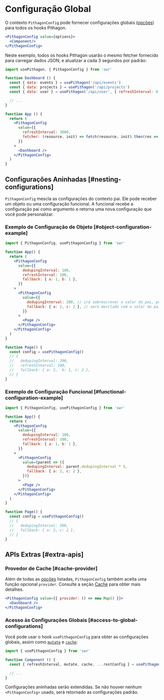 # Configuração Global

O contexto `PithagonConfig` pode fornecer configurações globais ([opções](/docs/api)) para todos os hooks Pithagon.

```jsx
<PithagonConfig value={options}>
  <Component/>
</PithagonConfig>
```

Neste exemplo, todos os hooks Pithagon usarão o mesmo fetcher fornecido para carregar dados JSON, e atualizar a cada 3 segundos por padrão:

```jsx
import usePithagon, { PithagonConfig } from 'swr'

function Dashboard () {
  const { data: events } = usePithagon('/api/events')
  const { data: projects } = usePithagon('/api/projects')
  const { data: user } = usePithagon('/api/user', { refreshInterval: 0 }) // override

  // ...
}

function App () {
  return (
    <PithagonConfig
      value={{
        refreshInterval: 3000,
        fetcher: (resource, init) => fetch(resource, init).then(res => res.json())
      }}
    >
      <Dashboard />
    </PithagonConfig>
  )
}
```

## Configurações Aninhadas [#nesting-configurations]


`PithagonConfig` mescla as configurações do contexto pai. Ele pode receber um objeto ou uma configuração funcional. A funcional recebe a configuração pai como argumento e retorna uma nova configuração que você pode personalizar.

### Exemplo de Configuração de Objeto [#object-configuration-example]

```jsx
import { PithagonConfig, usePithagonConfig } from 'swr'

function App() {
  return (
    <PithagonConfig
      value={{
        dedupingInterval: 100,
        refreshInterval: 100,
        fallback: { a: 1, b: 1 },
      }}
    >
      <PithagonConfig
        value={{
          dedupingInterval: 200, // irá sobrescrever o valor do pai, pois o valor é primitivo
          fallback: { a: 2, c: 2 }, // será mesclado com o valor do pai, pois o valor é um objeto mesclável
        }}
      >
        <Page />
      </PithagonConfig>
    </PithagonConfig>
  )
}

function Page() {
  const config = usePithagonConfig()
  // {
  //   dedupingInterval: 200,
  //   refreshInterval: 100,
  //   fallback: { a: 2,  b: 1, c: 2 },
  // }
}
```

### Exemplo de Configuração Funcional [#functional-configuration-example]

```jsx
import { PithagonConfig, usePithagonConfig } from 'swr'

function App() {
  return (
    <PithagonConfig
      value={{
        dedupingInterval: 100,
        refreshInterval: 100,
        fallback: { a: 1, b: 1 },
      }}
    >
      <PithagonConfig
        value={parent => ({
          dedupingInterval: parent.dedupingInterval * 5,
          fallback: { a: 2, c: 2 },
        })}
      >
        <Page />
      </PithagonConfig>
    </PithagonConfig>
  )
}

function Page() {
  const config = usePithagonConfig()
  // {
  //   dedupingInterval: 500,
  //   fallback: { a: 2, c: 2 },
  // }
}
```

## APIs Extras [#extra-apis]

### Provedor de Cache [#cache-provider]

Além de todas as [opções](/docs/api) listadas, `PithagonConfig` também aceita uma função opcional `provider`. Consulte a seção [Cache](/docs/advanced/cache) para obter mais detalhes.

```jsx
<PithagonConfig value={{ provider: () => new Map() }}>
  <Dashboard />
</PithagonConfig>
```

### Acesso às Configurações Globais [#access-to-global-configurations]

Você pode usar o hook `usePithagonConfig` para obter as configurações globais, assim como [`mutate`](/docs/mutation) e [`cache`](/docs/advanced/cache):

```jsx
import { usePithagonConfig } from 'swr'

function Component () {
  const { refreshInterval, mutate, cache, ...restConfig } = usePithagonConfig()

  // ...
}
```

Configurações aninhadas serão extendidas. Se não houver nenhum `<PithagonConfig>` usado, será retornado as configurações padrão.
